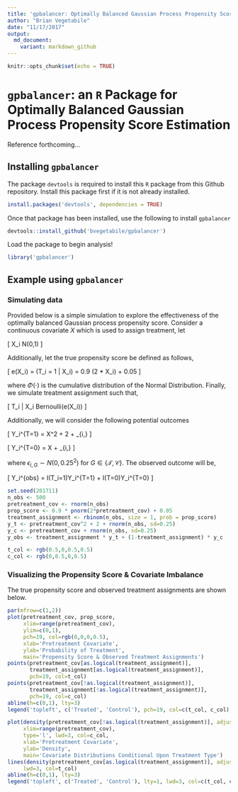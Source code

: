 ```yaml
---
title: 'gpbalancer: Optimally Balanced Gaussian Process Propensity Score Estimation'
author: "Brian Vegetabile"
date: "11/17/2017"
output: 
  md_document:
    variant: markdown_github
---
```


```r
knitr::opts_chunk$set(echo = TRUE)
```

# $\texttt{gpbalancer}$: an `R` Package for Optimally Balanced Gaussian Process Propensity Score Estimation

Reference forthcoming...


## Installing `gpbalancer`

The package `devtools` is required to install this `R` package from this Github repository.  Install this package first if it is not already installed.

```r
install.packages('devtools', dependencies = TRUE)
```

Once that package has been installed, use the following to install `gpbalancer`

```r
devtools::install_github('bvegetabile/gpbalancer')
```

Load the package to begin analysis!

```r
library('gpbalancer')
```

## Example using `gpbalancer`



### Simulating data

Provided below is a simple simulation to explore the effectiveness of the optimally balanced Gaussian process propensity score. Consider a continuous covariate $X$ which is used to assign treatment, let

\[
X_i \sim N(0,1)
\]

Additionally, let the true propensity score be defined as follows,

\[
e(X_i) = \mbox{Pr}(T_i = 1 | X_i) = 0.9 \times \Phi(2 * X_i) + 0.05
\]

where $\Phi(\cdot)$ is the cumulative distribution of the Normal Distribution.  Finally, we simulate treatment assignment such that,

\[
T_i | X_i \sim Bernoulli(e(X_i))
\]


Additionally, we will consider the following potential outcomes

\[
Y_i^{T=1} = X^2 + 2 + \epsilon_{i,\mathcal{T}}
\]

\[
Y_i^{T=0} = X + \epsilon_{i,\mathcal{C}}
\]

where $\epsilon_{i,G} \sim N(0, 0.25^2)$ for $G \in \{\mathcal{T},\mathcal{C}\}$.  The observed outcome will be,

\[
Y_i^{obs} = I(T_i=1)Y_i^{T=1} + I(T=0)Y_i^{T=0}
\]

```r
set.seed(201711)
n_obs <- 500
pretreatment_cov <- rnorm(n_obs)
prop_score <- 0.9 * pnorm(2*pretreatment_cov) + 0.05
treatment_assignment <- rbinom(n_obs, size = 1, prob = prop_score)
y_t <- pretreatment_cov^2 + 2 + rnorm(n_obs, sd=0.25)
y_c <- pretreatment_cov + rnorm(n_obs, sd=0.25)
y_obs <- treatment_assignment * y_t + (1-treatment_assignment) * y_c

t_col <- rgb(0.5,0,0.5,0.5)
c_col <- rgb(0,0.5,0,0.5)
```


### Visualizing the Propensity Score & Covariate Imbalance

The true propensity score and observed treatment assignments are shown below.

```r
par(mfrow=c(1,2))
plot(pretreatment_cov, prop_score, 
     xlim=range(pretreatment_cov), 
     ylim=c(0,1),
     pch=19, col=rgb(0,0,0,0.5),
     xlab='Pretreatment Covariate',
     ylab='Probability of Treatment',
     main='Propensity Score & Observed Treatment Assignments')
points(pretreatment_cov[as.logical(treatment_assignment)],
       treatment_assignment[as.logical(treatment_assignment)],
       pch=19, col=t_col)
points(pretreatment_cov[!as.logical(treatment_assignment)],
       treatment_assignment[!as.logical(treatment_assignment)],
       pch=19, col=c_col)
abline(h=c(0,1), lty=3)
legend('topleft', c('Treated', 'Control'), pch=19, col=c(t_col, c_col), bg='white')

plot(density(pretreatment_cov[!as.logical(treatment_assignment)], adjust = 1.5),
     xlim=range(pretreatment_cov), 
     type='l', lwd=3, col=c_col,
     xlab='Pretreatment Covariate',
     ylab='Density',
     main='Covariate Distributions Conditional Upon Treatment Type')
lines(density(pretreatment_cov[as.logical(treatment_assignment)], adjust = 1.5),
     lwd=3, col=t_col)
abline(h=c(0,1), lty=3)
legend('topleft', c('Treated', 'Control'), lty=1, lwd=3, col=c(t_col, c_col), bg='white')

```

